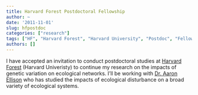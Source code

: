 ```yaml
---
title: Harvard Forest Postdoctoral Fellowship
author: ~
date: '2011-11-01'
slug: hfpostdoc
categories: ["research"]
tags: ["HF", "Harvard Forest", "Harvard University", "Postdoc", "Fellowship", "Ants", "Pitcher Plants", "Climate Change"]
authors: []
---
```


I have accepted an invitation to conduct postdoctoral studies at
[Harvard Forest](http://harvardforest.fas.harvard.edu/) (Harvard
Univeristy) to continue my research on the impacts of genetic
variation on ecological networks. I'll be working with
[Dr. Aaron Ellison](http://harvardforest.fas.harvard.edu/aaron-ellison)
who has studied the impacts of ecological disturbance on a broad
variety of ecological systems.
